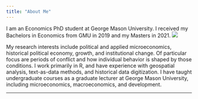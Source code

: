 ```yaml
---
title: "About Me"
---
```


I am an Economics PhD student at George Mason University. I received my Bachelors in Economics from GMU in 2019 and my Masters in 2021. [![](images\Headshot.png)]{.aside}

My research interests include political and applied microeconomics, historical political economy, growth, and institutional change. Of particular focus are periods of conflict and how individual behavior is shaped by those conditions. I work primarily in R, and have experience with geospatial analysis, text-as-data methods, and historical data digitization. I have taught undergraduate courses as a graduate lecturer at George Mason University, including microeconomics, macroeconomics, and development.

------------------------------------------------------------------------